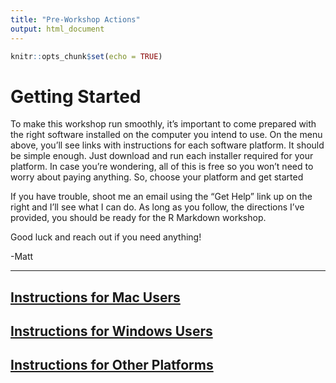 ```yaml
---
title: "Pre-Workshop Actions"
output: html_document
---
```


```r
knitr::opts_chunk$set(echo = TRUE)
```

# Getting Started

To make this workshop run smoothly, it's important to come prepared with the right software installed on the computer you intend to use. On the menu above, you'll see links with instructions for each software platform. It should be simple enough. Just download and run each installer required for your platform. In case you're wondering, all of this is free so you won't need to worry about paying anything. So, choose your platform and get started

If you have trouble, shoot me an email using the "Get Help" link up on the right and I'll see what I can do. As long as you follow, the directions I've provided, you should be ready for the R Markdown workshop.

Good luck and reach out if you need anything!

-Matt

***

## [<span class="fa fa-apple fa-fw fa-md"></span> Instructions for Mac Users](mac.html)

## [<span class="fa fa-windows fa-fw fa-md"></span> Instructions for Windows Users](windows.html)

## [<span class="fa fa-desktop fa-fw fa-md"></span> Instructions for Other Platforms](others.html)

